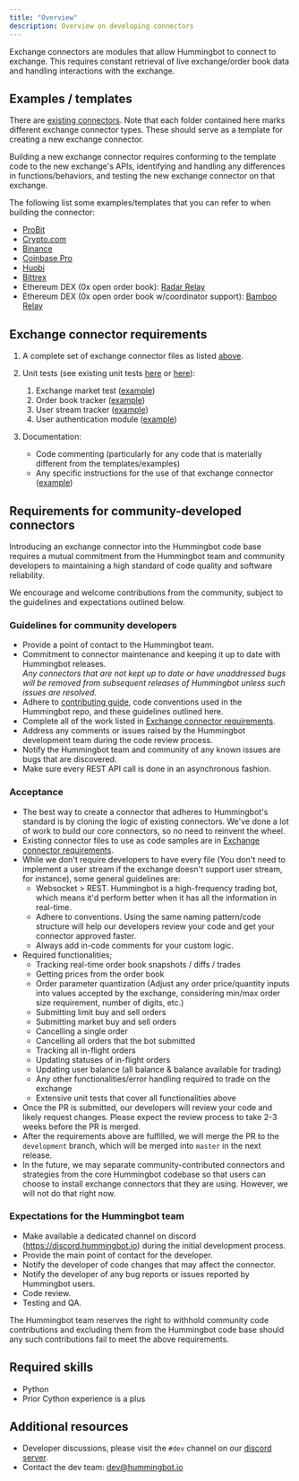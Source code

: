 ```yaml
---
title: "Overview"
description: Overview on developing connectors
---
```



Exchange connectors are modules that allow Hummingbot to connect to exchange. This requires constant retrieval of live exchange/order book data and handling interactions with the exchange.

## Examples / templates

There are [existing connectors](https://github.com/CoinAlpha/hummingbot/tree/master/hummingbot/connector). Note that each folder contained here marks different exchange connector types. These should serve as a template for creating a new exchange connector.

Building a new exchange connector requires conforming to the template code to the new exchange's APIs, identifying and handling any differences in functions/behaviors, and testing the new exchange connector on that exchange.

<Callout
  type="info"
  body="For new developers building a connector, we recommend using Crypto.com as a template to start understanding the functions and behaviors."
/>

The following list some examples/templates that you can refer to when building the connector:

- [ProBit](https://github.com/CoinAlpha/hummingbot/tree/master/hummingbot/connector/exchange/probit)
- [Crypto.com](https://github.com/CoinAlpha/hummingbot/tree/master/hummingbot/connector/exchange/crypto_com)
- [Binance](https://github.com/CoinAlpha/hummingbot/tree/master/hummingbot/connector/exchange/binance)
- [Coinbase Pro](https://github.com/CoinAlpha/hummingbot/tree/master/hummingbot/connector/exchange/coinbase_pro)
- [Huobi](https://github.com/CoinAlpha/hummingbot/tree/master/hummingbot/connector/exchange/huobi)
- [Bittrex](https://github.com/CoinAlpha/hummingbot/tree/master/hummingbot/connector/exchange/bittrex)
- Ethereum DEX (0x open order book): [Radar Relay](https://github.com/CoinAlpha/hummingbot/tree/master/hummingbot/connector/exchange/radar_relay)
- Ethereum DEX (0x open order book w/coordinator support): [Bamboo Relay](https://github.com/CoinAlpha/hummingbot/tree/master/hummingbot/connector/exchange/radar_relay)

## Exchange connector requirements

1. A complete set of exchange connector files as listed [above](https://docs.hummingbot.io/spot-connectors/overview/).
2. Unit tests (see existing unit tests [here](https://github.com/CoinAlpha/hummingbot/tree/master/test/connector) or [here](https://github.com/CoinAlpha/hummingbot/tree/master/test/integration)):

   1. Exchange market test ([example](https://github.com/CoinAlpha/hummingbot/tree/master/test/connector/exchange/crypto_com/test_crypto_com_exchange.py))
   2. Order book tracker ([example](https://github.com/CoinAlpha/hummingbot/tree/master/test/connector/exchange/crypto_com/test_crypto_com_order_book_tracker.py))
   3. User stream tracker ([example](https://github.com/CoinAlpha/hummingbot/tree/master/test/connector/exchange/crypto_com/test_crypto_com_user_stream_tracker.py))
   4. User authentication module ([example](https://github.com/CoinAlpha/hummingbot/tree/master/test/connector/exchange/crypto_com/test_crypto_com_auth.py))

3. Documentation:

   - Code commenting (particularly for any code that is materially different from the templates/examples)
   - Any specific instructions for the use of that exchange connector ([example](https://docs.hummingbot.io/spot-connectors/binance/))

## Requirements for community-developed connectors

<Callout
  type="note"
  body="If you would like to create a connector for a currently unsupported exchange, please contact the Hummingbot team to discuss beforehand and for approval. Due to the large amount of work in reviewing, testing, and maintaining exchange connectors, we will only merge in connectors that will have a meaningful benefit and impact to the Hummingbot community."
/>

Introducing an exchange connector into the Hummingbot code base requires a mutual commitment from the Hummingbot team and community developers to maintaining a high standard of code quality and software reliability.

We encourage and welcome contributions from the community, subject to the guidelines and expectations outlined below.

### Guidelines for community developers

- Provide a point of contact to the Hummingbot team.
- Commitment to connector maintenance and keeping it up to date with Hummingbot releases. <br/>_Any connectors that are not kept up to date or have unaddressed bugs will be removed from subsequent releases of Hummingbot unless such issues are resolved._
- Adhere to [contributing guide](https://github.com/CoinAlpha/hummingbot/tree/master/CONTRIBUTING.md), code conventions used in the Hummingbot repo, and these guidelines outlined here.
- Complete all of the work listed in [Exchange connector requirements](#exchange-connector-requirements).
- Address any comments or issues raised by the Hummingbot development team during the code review process.
- Notify the Hummingbot team and community of any known issues are bugs that are discovered.
- Make sure every REST API call is done in an asynchronous fashion.

### Acceptance

- The best way to create a connector that adheres to Hummingbot's standard is by cloning the logic of existing connectors. We've done a lot of work to build our core connectors, so no need to reinvent the wheel.
- Existing connector files to use as code samples are in [Exchange connector requirements](#exchange-connector-requirements).
- While we don't require developers to have every file (You don't need to implement a user stream if the exchange doesn't support user stream, for instance), some general guidelines are:
  - Websocket > REST. Hummingbot is a high-frequency trading bot, which means it'd perform better when it has all the information in real-time.
  - Adhere to conventions. Using the same naming pattern/code structure will help our developers review your code and get your connector approved faster.
  - Always add in-code comments for your custom logic.
- Required functionalities;
  - Tracking real-time order book snapshots / diffs / trades
  - Getting prices from the order book
  - Order parameter quantization (Adjust any order price/quantity inputs into values accepted by the exchange, considering min/max order size requirement, number of digits, etc.)
  - Submitting limit buy and sell orders
  - Submitting market buy and sell orders
  - Cancelling a single order
  - Cancelling all orders that the bot submitted
  - Tracking all in-flight orders
  - Updating statuses of in-flight orders
  - Updating user balance (all balance & balance available for trading)
  - Any other functionalities/error handling required to trade on the exchange
  - Extensive unit tests that cover all functionalities above
- Once the PR is submitted, our developers will review your code and likely request changes. Please expect the review process to take 2-3 weeks before the PR is merged.
- After the requirements above are fulfilled, we will merge the PR to the `development` branch, which will be merged into `master` in the next release.
- In the future, we may separate community-contributed connectors and strategies from the core Hummingbot codebase so that users can choose to install exchange connectors that they are using. However, we will not do that right now.

<Callout
  type="note"
  body="#Trading Pair Conversion#, HummingBot's standard pair format is: `Base_Asset-Quote_Asset`. Therefore, a new connector that doesn't follow that convention of naming pairs would require both `convert_to_exchange_trading_pair` and `convert_from_exchange_trading_pair` methods to be implemented in the connector's connector_util.py file. In addition, such connectors have to perform the necessary conversions when performing certain API requests. Additionally, ensure that the dictionary keys for `self._trading_rules` are in HummingBot's pair format.
"
/>

### Expectations for the Hummingbot team

- Make available a dedicated channel on discord (https://discord.hummingbot.io) during the initial development process.
- Provide the main point of contact for the developer.
- Notify the developer of code changes that may affect the connector.
- Notify the developer of any bug reports or issues reported by Hummingbot users.
- Code review.
- Testing and QA.

The Hummingbot team reserves the right to withhold community code contributions and excluding them from the Hummingbot code base should any such contributions fail to meet the above requirements.

## Required skills

- Python
- Prior Cython experience is a plus

## Additional resources

- Developer discussions, please visit the `#dev` channel on our [discord server](https://discord.hummingbot.io).
- Contact the dev team: [dev@hummingbot.io](mailto:dev@hummingbot.io)
